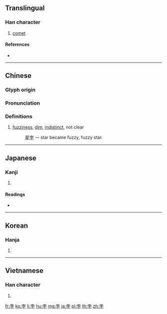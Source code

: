 {{character info/new}}
==Translingual==

===Han character===
{{Han char|rn=39|rad=子|as=04|sn=7|four=40407|canj=JBND|ids=⿱⿱十冖子}}

# [[comet]]

====References====
* {{Han ref|kx=0278.080|dkj=06949|dj=0546.010|hdz=21011.050|uh=5B5B|ud=23387|bh=A7B8|bd=42936}}

----

==Chinese==
{{zh-forms}}

===Glyph origin===
{{Han etym}}

===Pronunciation===
{{zh-pron
|m=bèi,bó
|c=bui6,but6
|mc=y
|oc=y
|ma=
|cat=n
}}

===Definitions===
{{zh-hanzi}}

# [[fuzziness]], [[dim]], [[indistinct]], not clear
#: [[星孛]] — star became fuzzy, fuzzy star.

----

==Japanese==

===Kanji===
{{ja-kanji|grade=|rs=子04}}

# {{defn|lang=ja|sort=子04}}

====Readings====
* {{ja-readings|goon=[[ぼつ]] (botsu), [[ばい]] (bai)|kanon=[[ほつ]] (hotsu), [[はい]] (hai)|kanyoon=[[ぼつ]] (botsu)}}

----

==Korean==

===Hanja===
{{ko-hanja|hangeul=[[패]], [[발]]|rv=pae, bal|mr=p'ae, pal|y=phay, pal}}

# {{defn|lang=ko|sort=子04}}

----

==Vietnamese==

===Han character===
{{vi-readings|rs=子04|hanviet=bụt}}

# {{defn|lang=vi|sort=子04}}

[[fr:孛]]
[[ko:孛]]
[[li:孛]]
[[hu:孛]]
[[mg:孛]]
[[ja:孛]]
[[pl:孛]]
[[th:孛]]
[[zh:孛]]